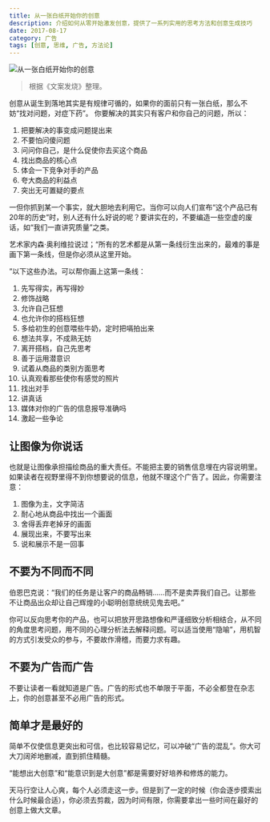 ```yaml
---
title: 从一张白纸开始你的创意
description: 介绍如何从零开始激发创意，提供了一系列实用的思考方法和创意生成技巧
date: 2017-08-17
category: 广告
tags: [创意, 思维, 广告, 方法论]
---
```


![从一张白纸开始你的创意](https://img.dava.cc/img/从一张白纸开始你的创意.png)

> 根据《文案发烧》整理。

创意从诞生到落地其实是有规律可循的，如果你的面前只有一张白纸，那么不妨“找对问题，对症下药”。 你要解决的其实只有客户和你自己的问题，所以：

1. 把要解决的事变成问题提出来
2. 不要怕问傻问题
3. 问问你自己，是什么促使你去买这个商品
4. 找出商品的核心点
5. 体会一下竞争对手的产品
6. 夸大商品的利益点
7. 突出无可置疑的要点

一但你抓到某一个事实，就大胆地去利用它。当你可以向人们宣布“这个产品已有20年的历史”时，别人还有什么好说的呢？要讲实在的，不要编造一些空虚的废话，如“我们一直讲究质量”之类。

艺术家内森·奥利维拉说过；“所有的艺术都是从第一条线衍生出来的，最难的事是画下第一条线，但是你必须从这里开始。

”以下这些办法。可以帮你画上这第一条线：

1. 先写得实，再写得妙
2. 修饰战略
3. 允许自己狂想
4. 也允许你的搭档狂想
5. 多给初生的创意喂些牛奶，定时把嗝拍出来
6. 想法共享，不成熟无妨
7. 离开搭档，自己先思考
8. 善于运用潜意识
9. 试着从商品的类别方面思考
10. 认真观看那些使你有感觉的照片
11. 找出对手
12. 讲真话
13. 媒体对你的广告的信息报导准确吗
14. 激起一些争论

## 让图像为你说话

也就是让图像承担描绘商品的重大责任。不能把主要的销售信息埋在内容说明里。如果读者在视野里得不到你想要说的信息，他就不理这个广告了。因此，你需要注意：

1. 图像为主，文字简洁
2. 耐心地从商品中找出一个画面
3. 舍得丢弃老掉牙的画面
4. 展现出来，不要写出来
5. 说和展示不是一回事

## 不要为不同而不同

伯恩巴克说：“我们的任务是让客户的商品畅销......而不是卖弄我们自己。让那些不让商品出众却让自己辉煌的小聪明创意统统见鬼去吧。”

你可以反向思考你的产品，也可以把放开思路想像和严谨细致分析相结合，从不同的角度思考问题，用不同的心理分析法去解释问题。可以适当使用“隐喻”，用机智的方式引发受众的参与，不要故作滑稽，而要力求有趣。

## 不要为广告而广告

不要让读者一看就知道是广告。广告的形式也不单限于平面，不必全都登在杂志上，你的创意甚至不必用广告的形式。

## 简单才是最好的

简单不仅使信息更突出和可信，也比较容易记忆，可以冲破“广告的混乱”。你大可大刀阔斧地删减，直到抓住精髓。

“能想出大创意”和“能意识到是大创意”都是需要好好培养和修炼的能力。

天马行空让人心爽，每个人必须走这一步。但是到了一定的时候（你会逐步摸索出什么时候最合适），你必须去剪裁，因为时间有限，你需要拿出一些时间在最好的创意上做大文章。